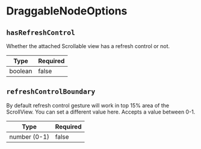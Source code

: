 # DraggableNodeOptions

## `hasRefreshControl`

Whether the attached Scrollable view has a refresh control or not.

| Type    | Required |
| ------- | -------- |
| boolean | false    |

## `refreshControlBoundary`

By default refresh control gesture will work in top 15% area of the ScrollView. You can set a different value here.
Accepts a value between 0-1.

| Type         | Required |
| ------------ | -------- |
| number (0-1) | false    |
